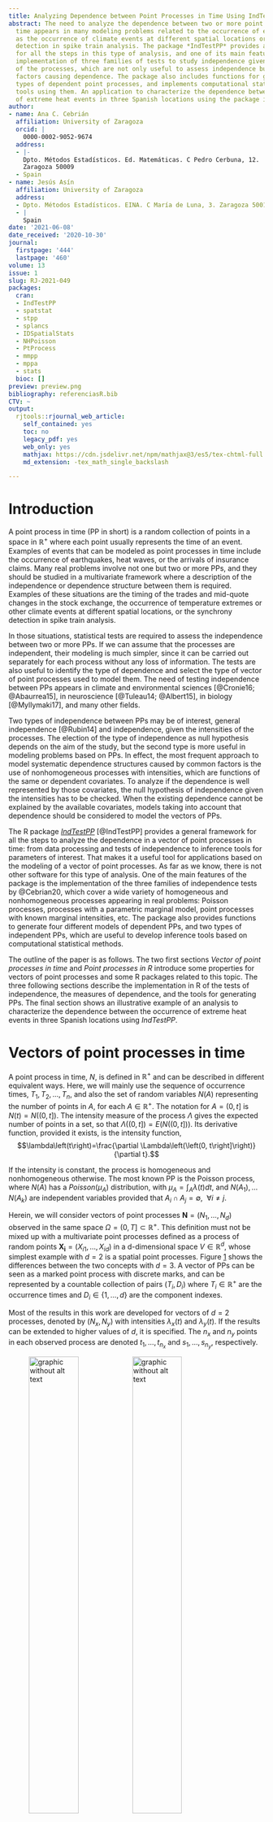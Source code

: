 ```yaml
---
title: Analyzing Dependence between Point Processes in Time Using IndTestPP
abstract: The need to analyze the dependence between two or more point processes in
  time appears in many modeling problems related to the occurrence of events, such
  as the occurrence of climate events at different spatial locations or synchrony
  detection in spike train analysis. The package *IndTestPP* provides a general framework
  for all the steps in this type of analysis, and one of its main features is the
  implementation of three families of tests to study independence given the intensities
  of the processes, which are not only useful to assess independence but also to identify
  factors causing dependence. The package also includes functions for generating different
  types of dependent point processes, and implements computational statistical inference
  tools using them. An application to characterize the dependence between the occurrence
  of extreme heat events in three Spanish locations using the package is shown.
author:
- name: Ana C. Cebrián
  affiliation: University of Zaragoza
  orcid: |
    0000-0002-9052-9674
  address:
  - |-
    Dpto. Métodos Estadísticos. Ed. Matemáticas. C Pedro Cerbuna, 12.
    Zaragoza 50009
  - Spain
- name: Jesús Asín
  affiliation: University of Zaragoza
  address:
  - Dpto. Métodos Estadísticos. EINA. C María de Luna, 3. Zaragoza 50018
  - |
    Spain
date: '2021-06-08'
date_received: '2020-10-30'
journal:
  firstpage: '444'
  lastpage: '460'
volume: 13
issue: 1
slug: RJ-2021-049
packages:
  cran:
  - IndTestPP
  - spatstat
  - stpp
  - splancs
  - IDSpatialStats
  - NHPoisson
  - PtProcess
  - mmpp
  - mppa
  - stats
  bioc: []
preview: preview.png
bibliography: referenciasR.bib
CTV: ~
output:
  rjtools::rjournal_web_article:
    self_contained: yes
    toc: no
    legacy_pdf: yes
    web_only: yes
    mathjax: https://cdn.jsdelivr.net/npm/mathjax@3/es5/tex-chtml-full.js
    md_extension: -tex_math_single_backslash

---
```


::: article
# Introduction

A point process in time (PP in short) is a random collection of points
in a space in $\mathbb{R}^+$ where each point usually represents the
time of an event. Examples of events that can be modeled as point
processes in time include the occurrence of earthquakes, heat waves, or
the arrivals of insurance claims. Many real problems involve not one but
two or more PPs, and they should be studied in a multivariate framework
where a description of the independence or dependence structure between
them is required. Examples of these situations are the timing of the
trades and mid-quote changes in the stock exchange, the occurrence of
temperature extremes or other climate events at different spatial
locations, or the synchrony detection in spike train analysis.

In those situations, statistical tests are required to assess the
independence between two or more PPs. If we can assume that the
processes are independent, their modeling is much simpler, since it can
be carried out separately for each process without any loss of
information. The tests are also useful to identify the type of
dependence and select the type of vector of point processes used to
model them. The need of testing independence between PPs appears in
climate and environmental sciences [@Cronie16; @Abaurrea15], in
neuroscience [@Tuleau14; @Albert15], in biology [@Myllymaki17], and many
other fields.

Two types of independence between PPs may be of interest, general
independence [@Rubin14] and independence, given the intensities of the
processes. The election of the type of independence as null hypothesis
depends on the aim of the study, but the second type is more useful in
modeling problems based on PPs. In effect, the most frequent approach to
model systematic dependence structures caused by common factors is the
use of nonhomogeneous processes with intensities, which are functions of
the same or dependent covariates. To analyze if the dependence is well
represented by those covariates, the null hypothesis of independence
given the intensities has to be checked. When the existing dependence
cannot be explained by the available covariates, models taking into
account that dependence should be considered to model the vectors of
PPs.

The R package
[*IndTestPP*](https://CRAN.R-project.org/package=IndTestPP) [@IndTestPP]
provides a general framework for all the steps to analyze the dependence
in a vector of point processes in time: from data processing and tests
of independence to inference tools for parameters of interest. That
makes it a useful tool for applications based on the modeling of a
vector of point processes. As far as we know, there is not other
software for this type of analysis. One of the main features of the
package is the implementation of the three families of independence
tests by @Cebrian20, which cover a wide variety of homogeneous and
nonhomogeneous processes appearing in real problems: Poisson processes,
processes with a parametric marginal model, point processes with known
marginal intensities, etc. The package also provides functions to
generate four different models of dependent PPs, and two types of
independent PPs, which are useful to develop inference tools based on
computational statistical methods.

The outline of the paper is as follows. The two first sections *Vector
of point processes in time* and *Point processes in R* introduce some
properties for vectors of point processes and some R packages related to
this topic. The three following sections describe the implementation in
R of the tests of independence, the measures of dependence, and the
tools for generating PPs. The final section shows an illustrative
example of an analysis to characterize the dependence between the
occurrence of extreme heat events in three Spanish locations using
*IndTestPP*.

# Vectors of point processes in time {#VectorPP}

A point process in time, $N$, is defined in $\mathbb{R}^+$ and can be
described in different equivalent ways. Here, we will mainly use the
sequence of occurrence times, $T_1, T_2, ..., T_n$, and also the set of
random variables $N(A)$ representing the number of points in $A$, for
each $A \in  \mathbb{R}^+$. The notation for $A=(0, t]$ is
$N(t)=N((0,t])$. The intensity measure of the process $\Lambda$ gives
the expected number of points in a set, so that
$\Lambda((0,t])=E(N((0,t]))$. Its derivative function, provided it
exists, is the intensity function,
$$\lambda\left(t\right)=\frac{\partial \Lambda\left(\left(0, t\right]\right)}{\partial t}.$$

If the intensity is constant, the process is homogeneous and
nonhomogeneous otherwise. The most known PP is the Poisson process,
where $N(A)$ has a $Poisson(\mu_A)$ distribution, with
$\mu_A=\int_A \lambda(t) dt$, and $N(A_1), \ldots N(A_k)$ are
independent variables provided that
$A_i \cap A_j= \emptyset ,\ \  \forall i \ne j$.

Herein, we will consider vectors of point processes
$\mathbf{N}=(N_1, \ldots, N_d)$ observed in the same space
$\Omega=(0, T] \subset \mathbb{R}^+$. This definition must not be mixed
up with a multivariate point processes defined as a process of random
points $\mathbf{X_i}=(X_{i1},\ldots, X_{id})$ in a d-dimensional space
$V\in \mathbb{R}^d$, whose simplest example with $d=2$ is a spatial
point processes. Figure [1](#Fig1a) shows the differences between the
two concepts with $d=3$. A vector of PPs can be seen as a marked point
process with discrete marks, and can be represented by a countable
collection of pairs $(T_i, D_i)$ where $T_i \in \mathbb{R}^+$ are the
occurrence times and $D_i \in \{1, \ldots , d\}$ are the component
indexes.

Most of the results in this work are developed for vectors of $d=2$
processes, denoted by $(N_x, N_y)$ with intensities $\lambda_x(t)$ and
$\lambda_y(t)$. If the results can be extended to higher values of $d$,
it is specified. The $n_x$ and $n_y$ points in each observed process are
denoted $t_{1}, \ldots, t_{n_x}$ and $s_{1}, \ldots, s_{n_y}$,
respectively.

<figure id="Fig1a">
<p><img src="figure/graficod3.png" style="width:48.0%"
alt="graphic without alt text" /><img src="figure/grafico3d.png"
style="width:48.0%" alt="graphic without alt text" /></p>
<figcaption>Figure 1: Vector of three point processes (left), and
multivariate point process in a tridimensional space
(right).</figcaption>
</figure>

Many types of dependence structures can appear between the marginal
processes of a vector. The most direct way of modeling it is to use
models to represent the dependence between the occurrence times of the
processes, such as the common Poisson shock processes, the queue
processes, the Poisson processes with dependent marks, or the
multivariate Neyman-Scott processes, described later.

# Point processes in R {#Section3}

There exist many packages in R devoted to the analysis of spatial point
processes: the extensive
[*spatstat*](https://CRAN.R-project.org/package=spatstat) [@Baddeley15],
whose main functionalities include exploratory data analysis,
model-fitting, and simulation,
[*stpp*](https://CRAN.R-project.org/package=stpp) [@stpp],
[*splancs*](https://CRAN.R-project.org/package=splancs) [@splancs], and
many others.
[*IDSpatialStats*](https://CRAN.R-project.org/package=IDSpatialStats)
[@Giles19] provides spatial dependence measures, and future directions
include the extension to the spatio-temporal case. However, the number
of packages dealing with the analysis of point processes in time is not
so high, and most of them deal with univariate analysis of the
processes. [*NHPoisson*](https://CRAN.R-project.org/package=NHPoisson)
[@Cebrian15] provides a global framework for the modeling and diagnosis
of Poisson processes in time,
[*PtProcess*](https://CRAN.R-project.org/package=PtProcess) [@PtProcess]
fits and analyses time-dependent marked point processes with an emphasis
on earthquake modeling, and
[*mmpp*](https://CRAN.R-project.org/package=mmpp) [@mmpp] offers various
similarity and distance metrics for marked point processes.

The aim of *IndTestPP* is the analysis of vectors of point processes in
time, in particular of its dependence, and it provides a general
framework for all the steps involved in this type of analysis: data
processing, estimation of the marginal intensities of the processes,
analysis of independence given the intensity, identification of factors
causing dependence, and inference tools based on computational
statistics. [*mppa*](https://CRAN.R-project.org/package=mppa) [@mppa]
provides a test for dependence between point processes on the real line,
but with a different aim since it tests general independence. The three
families of tests implemented in *IndTestPP* are more general since they
are not restricted to Poisson processes, and they test independence
given the marginal intensities. This type of conditional independence is
more useful in statistical modeling of vectors of point processes since
it helps to identify the factors that cause the dependence. An example
of how all the steps of the modeling of a vector of point processes can
be carried out using *IndTestPP* is shown in the application section.

# Testing independence between point processes in time {#Section4}

Most of the analysis of independence between point processes in the
literature involve spatial processes, but few works deal with the study
of independence between processes in time. *IndTestPP* includes the
three families of tests to assess independence between PPs in time by
@Cebrian20, i.e., the POISSON, the CLOSE, and the CROSS families, and a
graphical tool, the Dutilleul plot. In all of them, the null hypothesis
is the independence between the point processes, given their marginal
intensities, and the alternative the existence of any type of random
dependence between them. All the tests in these families are constructed
by keeping fixed the first observed process, a common approach to test
independence given the marginal structure. However, each test is based
on different assumptions, and all together they cover a wide range of
types of processes appearing in real problems.

## POISSON family

The family of tests POISSON is implemented in the function `CondTest`,
and it includes two tests to assess the independence between two
homogeneous or nonhomogeneous processes, based on the conditional
distribution of $N_y |N_x$. The assumptions of the tests are that $N_y$
is a Poisson process with intensity function $\lambda_y(t)$, specified
in the vector argument `lambday`.

This family is based on the following property. If $N_x$ and $N_y$ are
independent, and a point $t_i$ occurs in $N_x$, the distribution of
$N_y$ does not change. Then, $Y_i$, the number of points in $N_y$ in
intervals $l_i$ of length $2r$ around $t_i$, follows a $Poisson(\mu_i)$
distribution with $\mu_i=\int_{l_i} \lambda_y(t) dt$.

Two options are available to perform a test. The test implemented with
the argument `type=’Poisson’` is based on the fact that under the
independence between $N_x$ and $N_y$ and if not overlapping intervals
are used, the statistic $Y=\sum_{i=1}^{n_x} Y_i$ has a $Poisson(\mu)$
distribution with $\mu=\sum_{i=1}^{n_x} \mu_i$. A test based on a Normal
approximation is implemented with the argument `type=’Normal’`. Again,
under the null and with not overlapping intervals, the variables
$(Y_i-\mu_i)/\sqrt{\mu_i}$ are zero mean independent variables with
standard deviation equal to 1, and the asymptotic distribution of the
statistic
$$O_{n_x}=  {1 \over \sqrt{n_x}}\sum_{j=1}^{n_x}{Y_j-\mu_j\over \sqrt{\mu_j}}$$
is $N(0,1)$. If the argument is `type=’All’`, both tests are calculated.

The intervals where the number of points is counted, $l_i$ , are
centered intervals around points $t_i$ of radius $r$ specified by the
argument `r`. If `changer=TRUE`, when two intervals overlap, their
lengths are shortened by half of the intersection period; in this way
the resulting intervals are disjoint and, consequently, the
corresponding variables $Y_i$ are independent.

The power study by @Cebrian20 shows that the Normal test performs better
provided that conditions to guarantee the normal approximation are
fulfilled. These conditions are quite weak, even with a complex
intensity, mean values of $\mu_i$ around 0.6 points per interval lead to
a valid approximation with $n_x=50$, and around 0.3 with $n_x=100$.

## CLOSE family {#CLOSEtests}

The CLOSE family includes two tests, the parametric bootstrap (PaB) and
the Lotwick-Silverman (LoS) tests, implemented in the functions
`TestIndNH` and `TestIndLS`, respectively. The LoS test can only be
applied to homogeneous processes, but the PaB test also to
nonhomogeneous ones. On the other hand, the LoS does not require any
assumption to be applied, while PaB requires that $N_y$ follows a
parametric model with a generation algorithm, such as a Poisson or a
Neyman-Scott cluster process. Although both tests allow checking the
independence between $d$ processes in general, the calculation of the
statistic is only implemented for $d=2$ and $d=3$.

These tests are based on the close point distance, and they aim to
compare the behavior of the sets of close points in a vector of observed
processes and in vectors with the same marginal distributions but
independent components [@Abaurrea15]. A point $s_j$ in $N_y$ is a close
point of $t_i$ in $N_x$ if the intervals to their previous points,
$s_{j-1}$ and $t_{i-1}$, overlap. The set behavior is summarized by
$\bar dx_i$, the mean of the distances between $t_i$ and its close
points, $|s_j-t_i|$. The set of close points and the mean distance for
each point $t_i$ are calculated by the functions `uniogentri` and
`DistObs`, respectively.

Given the complexity of the test statistic, its distribution has to be
obtained by computational statistical methods. These methods require
approaches to generate a sample of $r$ processes
$N^*_j=(N_{x}, N^*_{y,j})$, where the observed process $N_x$ is fixed,
$N^*_{y,j}$ has the same distribution as $N_y$, and $N_x$ and
$N^*_{y,j}$ are independent. The PaB and LoS tests result from two
different generation approaches.

**Parametric bootstrap test**. In this test, the $N_{y,j}^*$ processes
are generated independently from $N_x$ using a parametric model. Two
types of marginal models are implemented in *TestIndNH*: Poisson
processes (`type="Poisson"`) and Neyman-Scott cluster processes
(`type="PoissonCluster"`).The generation of Poisson processes in a given
period uses the function `simNHPc`, based on a two-step algorithm which
generates homogeneous occurrence times, and transform them into the
points of a NH process with intensity $\lambda(t)$ [@Ross06].
Neyman-Scott cluster processes are obtained by the function
`IndNHNeyScot`. Details about these processes are explained later.

**Lotwick-Silverman test (LoS)**. `TestIndLS` generates processes using
a Monte Carlo method conditional on the observed marginal structure
[@Lotwick82]. The steps are the following:

1.  The observed processes $(N_x, N_y)$ are wrapped onto a circumference
    by identifying the opposite sides of the time interval where they
    are observed.

2.  Fixing $N_x$, a new $N^*_y$ is generated by translating $N_y$ a
    random uniform amount on the circumference. This breaks any
    dependence between the processes and keeps the marginal
    distributions, provided they do not change over time.

The mean distances of the close point sets in the generated vectors of
processes in the PaB and the LoS tests are calculated by the functions
`DistSim` and `DistShift`, respectively. The calculation of the
*p*-value requires the generation of processes in two steps of the
algorithm, to calculate the expectation of the mean distances
$\bar dx_{ij}$ and to estimate the distribution of the statistic in a
correlated sample. This calculation is implemented so that the same
generated processes are used in the two steps and the computing time is
kept low; otherwise, it would be multiplied by the number of
simulations. Moreover, parallel computation is implemented.

According to the power study by @Cebrian20, both LoS and PaB tests have
high power, but LoS performs slightly better in the homogeneous
processes with small samples and low dependence.

## CROSS family

The CROSS family includes two tests based on the cross K and the cross J
spatial functions adapted to the case of PPs in time, implemented in the
functions `NHK` and `NHJ`, respectively. These functions also provide
estimators of the cross functions. They do not require any assumption
about the distribution of the marginal processes, only to know their
intensities, and the *p*-values are calculated using a LoS approach. The
tests can be applied to two homogeneous or nonhomogeneous processes, and
more generally to two sets of processes,
$\mathbf{C}=(N_{x1}, N_{x2}, \ldots, N_{xl_C})$ and
$\mathbf{D}=(N_{y1}, N_{y2}, \ldots, N_{yl_D})$. The information about
the processes is provided by arguments `posC`, a vector containing all
the occurrence times in the processes in $\mathbf{C}$, and `typeC`, a
vector containing the code $j$ of the process $N_{xj}$ where each point
in `posC` occurs; $\mathbf{D}$ is specified analogously by `posD` and
`typeD`. For the sake of simplicity, the results are expressed for the
case, $\mathbf{C}=(N_x)$ and $\mathbf{D}=(N_y)$ with intensities
$\lambda_x(t)$ and $\lambda_y(t)$.

#### K-function.

$K_{xy}(r)$ is the expected value of the number of points in $N_y$
within a distance $r$ of a randomly chosen point in $N_x$, adjusted for
the possible time-varying intensity. `NHK` calculates two different
estimators of $K_{xy}(r)$ at a given grid of $r$ distances, and the
corresponding test statistics based on them,
$\mathcal{K}=\frac{1}{R} \sum_{r=r_1}^{r_R}\hat K_{xy}(r)/2r$. The
estimator calculated by default (`typeEst = 2`) performs better in terms
of size and power [@Cebrian20].

#### J-function.

It compares the functions $D_{xy}(r)$ (distribution function of the
distances from a point in $N_x$ to the nearest point in $N_y$) and
$F_{y}(r)$ (distribution function of the distances from a point in the
space to the nearest point in $N_y$), in terms of the ratio
$J_{xy}(r)=(1-D_{xy}(r))/(1-F_{y}(r))$, if $F_{y}(r)<1$.

The estimators of $D_{xy}(r)$ and $F_{y}(r)$, calculated by `NHD` and
`NHF`, are used in `NHJ` to estimate $J_{xy}(r)$. To estimate
$F_{y}(r)$, a grid of $L$ values is required. It can be provided in
argument `L` or an automatic selection is calculated otherwise. In the
homogeneous PPs, the previous estimators are equal to the empirical
distribution functions, and the calculation algorithms are changed to
reduce the computational cost. The test statistic, which summarizes the
deviations of the function from 1, is
$\mathcal{J}=\frac{1}{R}\sum_{r=r_1}^{r_R}|\hat J_{xy}(r)-1|$.

In both functions, `NHK` and `NHJ`, the grid of $r$ distances where the
estimators are evaluated are provided in argument `r`. If it is NULL, an
automatic selection based on length $T$ is carried out. The test
statistics are also evaluated at that grid, and since dependence often
appears between close observations, the addends with high $r$ can make
it more difficult to discriminate between dependent and independent
processes. To avoid that effect, the statistic can be calculated using
only the addends with $r<r0$ by using the argument `rTest=r0`. To
identify an adequate value of $r0$, values $\hat K_{xy}(r)$ or
$\hat K_{xy}(r)/2r$ can be optionally plotted.

#### Computation of the *p*-values.

The calculation of the *p*-value in CROSS tests is based on a LoS
approach for nonhomogenous processes. First, the observed processes
$(N_x, N_y)$ are wrapped onto a circumference. Then, fixing $N_x$, a new
$N^*_y$ is generated by translating $N_y$ and its intensity
$\lambda_y(t)$, a random uniform amount. This breaks any dependence, but
in nonhomogeneous PPs, it changes the distribution of the marginal
processes. However, since the cross functions are adjusted for the
time-varying intensity, which is also translated, valid samples of
$K_{xy}(r)$ (or $J_{xy}(r)$) under independence are obtained. Using the
empirical distribution of those samples, the *p*-value and confidence
envelopes for $K_{xy}(r)$ (or $J_{xy}(r)$) are obtained. Parallel
computation is implemented for these calculations.

## Dutilleul plot

The function `DutilleulPlot` carries out Diggle's randomization testing
procedure extended by @Dutilleul11, which graphically assesses the
independence between two homogeneous or nonhomogeneous Poisson
processes, given their marginal structure. The idea is to plot the
cumulative relative frequency of the nearest neighbor distances between
the points in the two observed processes and to analyze the independence
using a confidence band calculated from simulated independent Poisson
processes with the observed marginal intensities.

# Dependence measures {#Section5}

Unfortunately, there does not exist a general definition to quantify the
dependence between two PPs. However, we suggest some measures
implemented in *IndtestPP* which can be useful to describe the level of
dependence between many types of processes.

**Correlation between the counting variables of two PPs**. `CountingCor`
calculates a sample estimator of $\rho_{xy}^{L}=Cor(X_{i}, Y_{i})$, the
correlation coefficient between $X_{i}$ and $Y_{i}$ the number of points
in processes $N_x$ and $N_y$, in an interval $l_i$ of length $L$, using
a partition of the observed period. Given the discrete character of
$X_{i}$ and $Y_{i}$, and since the usual aim is to quantify any type of
dependence, not only linear correlation, Spearman or Kendall
coefficients are often more adequate. Kendall should be preferred with
short intervals since there will be a high number of 0 or 1 occurrences
per interval, and the Kendall Tau-b coefficient implemented in the
function makes an adjustment for the ties.

In nonhomogenous processes, variables $X_{i}$ (and $Y_{i}$) in intervals
measured at different times are not i.d. In the case of Poisson
processes, `CountingCor` can calculate a standardized version of the
measure, so that all the variables have the same mean and variance, and
if $\Lambda_{x,i}= \sum_{t \in l_i}\lambda_x(t)$ and
$\Lambda_{y,i}= \sum_{t \in l_i}\lambda_y(t)$ are high enough, they are
also i.d.,

$$\rho_{xy}^L=Cor\left({X_{i}-\Lambda_{x,i} \over \sqrt{\Lambda_{x,i}}},   {Y_{i}-\Lambda _{y,i} \over \sqrt{\Lambda_{y,i}}}\right).$$
This coefficient measures the correlation given the marginal
intensities. That means that the coefficient measures the correlation
once that dependence captured by the intensities (through common
covariates, for example) has been removed.

**Percentage of concordant intervals.** A simpler descriptive measure is
the percentage of concordant intervals, that is, the percentage of
intervals with occurrences in both processes. It is calculated by
`BinPer` as $n_{x,y}/(n_{x,y}+n_{x,0}+ n_{0,y})$, where $n_{x,y}$ is the
number of intervals with at least one point in both processes, and
$n_{0,y}$ and $n_{x,0}$ are the number of intervals with at least one
point in one process and 0 in the other. This percentage will tend to be
zero in short intervals of independent processes, while positive values
will suggest positive dependence. An adequate length of interval that
depends on the marginal intensities has to be selected to obtain useful
interpretations.

**Extremal dependence coefficients.** In the case of PPs resulting from
a Peak over threshold (POT) approach, another interesting measure is the
extremal dependence between the variables $X$ and $Y$ where the POT
approach is applied. The extremal dependence is the tendency for one
variable to be large, given that the other one is large. The extremal
dependence coefficient $\chi$ of $X$ given $Y$ is defined as
$\chi_{x|y}= \lim_{u \to 1} \chi_{x|y}(u)$, where
$$\chi_{x|y}(u)= P\left(U>u |V>u\right),$$
and $(U,V)$ are the transformed uniform marginals of $X$ and $Y$.
Another extremal coefficient is
$\bar \chi_{x|y}= \lim_{u \to 1} \bar \chi_{x|y}(u)$, where

$$\bar \chi_{x|y}(u)= 2 \ {\log P\left(U>u\right) \over \log P\left(U>u, V>u\right)}-1.$$

$\chi_{x|y}$ is on the scale $[0, 1]$, with the set $(0, 1]$
corresponding to asymptotic dependence, and the measure
$\bar \chi_{x|y}$ falls within the range $[-1, 1]$, with $[-1, 1)$
corresponding to asymptotic independence. Thus, ($\chi_{x|y} > 0$,
$\bar \chi_{x|y} =1$) signifies asymptotic dependence, and the value of
$\chi$ determines the strength of dependence within that class;
($\chi_{x|y}=0$, $\bar \chi_{x|y} <1$) signifies asymptotic
independence, and $\bar \chi_{x|y}$ determines the strength of
dependence within that class. Full details can be found in @Coles99.

The function `depchi` estimates the functions $\chi_{x|y}(u)$ and
$\bar \chi_{x|y}(u)$ in a given grid of values $u$. Both $\chi_{x|y}(u)$
and $\chi_{y|x}(u)$ (or $\bar \chi_{x|y}(u)$ and $\bar \chi_{y|x}(u)$)
are calculated and optionally plotted. These graphs are useful to
estimate the limit of the function and obtain $\hat \chi_{x|y}$ (and
$\widehat{\bar \chi}_{x|y}$). In the plot of $\chi_{x|y}(u)$, the
expected behavior under independence is also plotted.

# Generating point processes with different dependence structures {#Section6}

The generation of vectors of PPs with a given dependence structure is
necessary to implement Monte Carlo, parametric bootstrap, or other
inference methods based on simulation, such as those described in
section *Inference based on computational statistical methods*. There
are different approaches to model the dependence between the marginal
processes in a vector of PPs, but the most direct way is to model the
dependence between the occurrence times of the processes. *IndTestPP*
includes functions for the generation of four types of vectors of
homogeneous or nonhomogeneous PPs, which will be described later in this
section: common Poisson shock processes, multivariate Neyman-Scott
processes, queue processes, and marked Poisson processes. These types of
vectors allow modeling three dependence structures frequently observed
in real problems.

-   *Dependence between two or more PPs provoked by the same shock
    triggering event*. This is the most common dependence structure and
    can be modeled by a common Poisson shock process (CPSP) or a
    multivariate Neyman-Scott process (MNSP). Both models show a
    short-term and positive dependence, generated by common shocks, but
    in each one, the shocks yield points in the processes in a different
    way. This dependence appears in the spike trains of two neurons, in
    climate and environmental processes, or in financial problems, for
    example, when a political crisis provokes the occurrence of large
    decreases in different economical indexes.
-   *Dependence between shifted processes*. This is a point-to-point
    dependence, where the occurrence of an event in a process triggers
    an event in the other so that the points in $N_x$ are shifted a
    positive random amount in $N_y$. It can be modeled by a queue or a
    network of queues (QUE). Examples of this type of dependence are the
    processes of the reporting and resolution times of insurance claims
    or the occurrence times of floods provoked by an event of intense
    rainfall.
-   *Dependence between neighbour points in different processes*. It
    appears when the occurrence of an event in one process boots or
    blocks the occurrence of an event in the others. It can be modeled
    by a marked Poisson process with dependent marks generated, for
    example, by a Markov chain (MPP). This model yields medium or
    long-term dependence, since given that the process of all the points
    is a Poisson process, a model of rare events, the distance between
    consecutive points tends to be large. An example of this type of
    dependence is the process of the growth of a species of plant, which
    favors or avoids the growth of another plant during a period of
    time.

## Common Poisson shock processes

The function `DepNHCPSP` generates $d$ dependent Poisson processes,
which are the marginal processes of a CPSP. A CPSP, see @Abaurrea15 for
full details, is a multivariate PP with an underlying Poisson process of
shocks, $N_0$, which may yield a point in one or more of $d$ marginal
processes $N_j$. These marginal processes are dependent Poisson
processes, where the dependence between $N_i$ and $N_j$ only comes from
the occurrence of simultaneous points in those processes.

**Generation algorithm.** The CPSPs show a property which
straightforwardly leads to a generation algorithm: they can be
decomposed into $m$ independent Poisson processes, with
$m=\sum_{k=1}^d {d \choose k}$. The $m$ indicator processes are the
processes of the points occurring only in $N_{1}$, \..., only in
$N_{d}$, simultaneously only in $N_{1}$ and $N_2$, \..., simultaneously
only in $N_{1}$, $N_2$, and $N_3$,\..., and finally, simultaneously in
$N_{1}$, $N_2$,\... and $N_d$. For example, a CPSP with $d=2$ is
decomposed into three independent indicator processes, $N_{(1)}$,
$N_{(2)}$, and $N_{(12)}$, with intensities $\lambda_{(1)}$,
$\lambda_{(2)}$, and $\lambda_{(12)}$. Each marginal process $N_j$ can
be expressed as the sum of all the indicator processes including the
index $j$, and its intensity is the sum of the indicator intensities. In
the case $d=2$, $N_{1}=N_{(1)}+ N_{(12)}$, $N_{2}=N_{(2)}+ N_{(12)}$,
$\lambda_1=\lambda_{(1)}+\lambda_{(12)}$, and
$\lambda_2=\lambda_{(2)}+\lambda_{(12)}$. Then, $d$ dependent Poisson
processes can be generated in two steps.

1.  Generation of $m$ independent Poisson processes $N_{(1)}$,
    $N_{(2)}$,\..., $N_{(12)}$,\... and $N_{(12...d)}$, with the
    adequate intensities, using the function `simNHPc`.

2.  Each $N_j$ is obtained as the union of the points in the indicator
    processes with index $j$, $N_{(.j.)}$.

The intensity of the processes to be generated with `DepNHCPSP` is
specified in argument `lambdaiM`, a matrix whose columns are the
intensity vectors of the indicator processes. Independent Poisson
processes in the same period of time cannot be generated using
`DepNHCPSP` but with `IndNHPP`.

**Estimation**. It is simple since it reduces to the identification of
the indicator processes and the estimation of $m$ independent Poisson
processes. In the case $d=2$, `CPSPpoints` identifies the three
indicator processes, using as input the points in the two marginal
processes. The related function `CPSPPOTevents` calculates the
occurrence times, length, maximum, and mean intensity of the extreme
events of the indicator processes of the CPSP resulting from a POT
approach. The marginal and indicator processes of a CPSP are plotted by
the functions `PlotMCPSP` and `PlotICPSP`, respectively. Poisson
processes can be fitted to the indicator processes using the package
*NHPoisson*.

## Multivariate Neyman-Scott processes {#SecMNS}

The function `DepNHNeyScot` generates $d$ dependent PPs, which are the
marginal processes of an MNSP. A Neyman-Scott process (NSP) is a process
of clusters of points such that the cluster centers $C_i$ are a Poisson
process, the number of points in each cluster, $Z_i$, are independent
Poisson variables possibly with different means $\mu_{i}$, and the
distances of each point $t_j$ in a cluster to its cluster center,
$D_{ij}$, are i.i.d. variables. We call a multivariate NSP to a vector
of NSP with the same cluster centers. The marginal processes are
dependent processes, but they are not Poisson.

**Generation algorithm.** The previous definition leads to the following
generation algorithm.

1.  A Poisson process with a given intensity is generated to obtain the
    cluster centers $C_i$.

2.  Given the number of generated cluster centers $J$, independent
    series of the number of points in each cluster, $(Z_i^l)$ for
    $i=1,\ldots, J$, for each marginal process $l$ with $l=1,\ldots, d$,
    are generated using Poisson distributions.

3.  Given the series $(Z_i^l)$, independent distances $D_{ij}^l$ to the
    cluster center $C_i$ for $j=1,\ldots, Z_i^l$, $i=1,\ldots, J$ are
    generated for each marginal process $l$. The points in each marginal
    process are obtained as $C_i+D_{ij}^l$.

`DepNHNeyScot` implements two common distributions to model the
distances from the points to the cluster center, $N(0, \sigma)$ or
$U(min, max)$. High values of $\sigma$ or the range $(max-min)$ lead to
a high variability around the center and to a lower dependence between
the processes. Independent NSP in the same period of time cannot be
generated using `DepNHNeyScot`, but with `IndNHNeyScot`.

This is the only model whose estimation is not easy, since the cluster
centers are usually unobserved, and they are required to estimate both
the underlying Poisson process and the distances of the points in each
cluster to its cluster center.

## Queue processes

`DepNHPPqueue` generates $d$ dependent Poisson processes using $d-1$
queues in a tandem. A queue models the input and output times of a
customer in a waiting line. In a tandem of queues, the servers are lined
up one behind the other so that an arriving customer undergoes each
server before leaving the system. `DepNHPPqueue` generates all the
intermediate processes in a tandem where the first queue can be
$M(t)\setminus G\setminus 1$ or $M(t) \setminus G \setminus \infty$,
that is, a queue where the input is a nonhomogeneous Poisson process,
service times have a general distribution $G$, and there are one or
infinity servers.

**Generation algorithm.** The generation of homogeneous PPs is based on
Burke's theorem stating that if the input of a queue is a homogeneous
Poisson process, the output is a dependent Poisson process with the same
intensity $\lambda$. @Keilson94 stated that if the input is a
nonhomogeneous Poisson process, the output is a Poisson process whose
intensity is the convolution $\lambda_{out}(t)=\lambda(t)*g(t)$, where
$g(t)$ is the density function of $G$. Then, the generation algorithm
is:

1.  Generation of the input process using a Poisson process with
    intensity $\lambda(t)$.

2.  Generation of independent time services $s_k$ with distribution $G$
    for each point $i_k$ in the input process.

3.  Generation of the output process using the generated input points
    and time services. If there is only one server, the output times
    $o_k$ depend on the state of the queue: it is $o_k=o_{k-1}+s_k$ if
    the queue is not empty (that is if $o_{k-1}> i_k$), and
    $o_k=i_{k}+s_k$ otherwise. If there are infinity servers, there are
    no queues, and $o_k=i_{k}+s_k$.

4.  The resulting output process is the input process of the following
    queue.

Steps 2 to 4 are repeated up to obtain $d$ dependent Poisson processes.

The distribution $G$ may be any distribution in
[*stats*](https://CRAN.R-project.org/package=stats); see
`Distributions`. The length of the argument `lambda` fixes $T$, the
length of the observed period, although in the homogeneous processes, we
can fix the number of points to be generated instead (argument `nEv`).
The vector of the output intensities $\lambda_{out}(t)$ is part of the
output of the function. It is expected that low $\lambda(t)$ values and
mean serving times lead to short queues and, consequently, high
dependence between processes.

**Estimation**. Since the marginal processes are Poisson, they can be
fitted and modeled using the package *NHPoisson*. Additionally, if the
connection between the input and output points is known, the service
times are the difference between them, and their distribution can be
also easily estimated.

## Marked Poisson processes with dependent marks

`DepNHPPMarked` generates $d$ dependent processes, which are the
marginal processes of an MPP with marks generated by a d-state Markov
chain. An MPP is a Poisson process in which a variable, called a mark,
is attached to each point. In this case, the marks are discrete
variables taking values in $\{1, \ldots, d\}$, which determine in which
of the $d$ marginal processes $N_j$, a point occurs. Given the Markov
chain structure, defined by a transition matrix $P=(p_{ij})$, only
adjacent marks are dependent. The marginal processes are Poisson if and
only if the marks are independent.

**Generation algorithm.** Applying the previous definition, the
generation of algorithm is simple.

1.  Generation of the points in a Poisson process with a given intensity
    $\lambda(t)$.

2.  Generation of marks by a Markov chain. It implies an iterative
    generation of values in $1, \ldots, d$, given the previous mark,
    using a multinomial distribution with probabilities given by $P$.

3.  Each marginal process $N_j$ includes the points in the Poisson
    process with marks $j$.

`SpecGap` calculates the spectral gap, a measure of the dependence
generated by a Markov chain, which assesses the convergence speed of the
transition matrix to a matrix with the same stationary distribution and
equal rows (that is, with independent marks). Processes with a lower
spectral gap yield more dependent marginal processes. Independent
Poisson processes can be generated using `IndNHPP` or a transition
matrix with equal rows in `DepNHPPMarked`.

**Estimation**. Given that the process of all the points in the marginal
processes is Poisson, $\lambda(t)$ can be estimated using *NHPoisson*.
`TranM` estimates the transition matrix of the Markov chain using the
MLE based on count data. Then, the estimators of the marginal
intensities are
$\hat \lambda_j(t)=\hat \lambda(t) \sum_{i=1}^d \hat p_{ij}$.

# Inference based on computational statistical methods []{#SecInfSim label="SecInfSim"}

There are many parameters of potential interest in a vector of point
processes, where inference tools based on exact or asymptotic
distributions are not available. Inference based on computational
statistical methods such as Monte Carlo (MC) or parametric bootstrap is
a useful alternative in those cases. `IntMPP` uses these methods to
implement point estimation and calculation of confidence intervals and
envelopes of a parameter, or vector of parameters, related to a vector
of PPs. The only requirement for the parameters of interest is that it
must be possible to estimate them from the observed processes. Some
examples are the vector of the number of points in each process in a
given time period or the time of occurrence of the k-th point in the
vector.

The idea to construct confidence intervals or envelopes using
computational statistical methods is simple when the distribution of the
vector of processes is completely known (Monte Carlo approach). In real
problems, the parameters of the distribution of the vector of processes
are rarely known, and parametric bootstrap methods, where the parameters
are estimated from the sample, have to be used. The basic idea is to
generate a sample of $n_s$ vectors of processes with the distribution. A
value of the statistic of interest is calculated from each generated
vector so that a sample of size $n_s$ of values of the statistic is
obtained. The lower and upper bounds of an interval with a $(1-\alpha)$%
confidence level are the $\alpha /2$ and $1-\alpha/2$ quantiles of the
generated sample, and the point estimator is the sample mean. Standard
tests of hypothesis can be implemented using those intervals in the
usual way.

The two main arguments of `IntMPP` are `fun.name`, a function to define
the estimator of the parameter, and `funMPP.name`, a model to generate
the vectors of processes. The estimator in `fun.name` must be a function
of the points in the vector of PPs (defined as a list which must be the
first argument of the function) and any number of additional arguments
provided by argument `fun.args`. The models in `funMPP.name` can be
`DepNHCPSP`, `DepNHPNeyScot`, `DepNHqueue`, and `DepNHPPMarked`, or any
other implemented by the user. The only requirement of those models is
that the first element in the output has to be a list with $d$ elements
defining the vector of PPs. Additional arguments for the models are
given in `funMPP.args`. Parallel computation is implemented in this
function.

# Analysis of the occurrence of extreme heat events in three locations using *IndTestPP* {#Section7}

This section illustrates how the package *IndTestPP* can be used to
carry out all the steps in the analysis of the occurrence of the extreme
heat events (EHEs) in three Spanish locations, Barcelona (B), Zaragoza
(Z), and Huesca (H) using a vector of point processes.

## Data

The series $TxB$, $TxH$, and $TxZ$ are the daily maximum temperature, in
Celsius degrees, during the warm season (May to September) from 1951 to
2016 at Barcelona, Huesca, and Zaragoza, respectively. The series were
provided by the Spanish Meteorological Office (AEMET), and they are
stored in the data frame $TxBHZ$ in the data set `TxBHZ`, available in
the package. The days which are not observed in the three series are
considered as missing observations so that three series with 8262
complete observations are available. The date ($day$, $month$, and
$year$), day within year ($dayyear$) of the observations, and some
variables representing the general temperature evolution are also
available in the data set. The three locations are sited in a triangle
where Barcelona is in the East, around 250km away from the others, and
Huesca is 67 km to the North of Zaragoza.

Using the peak over threshold (POT) approach, an EHE is defined as a run
of consecutive days where the temperature is over an extreme threshold,
and its occurrence point is the day of maximum temperature in the run.
The threshold is the 95$^{th}$ percentile of the series in a reference
period (months of June, July, and August in 1981-2010), being 31.3,
36.4, and 37.8$^{\circ}$ C in Barcelona, Huesca, and Zaragoza,
respectively. The series are recorded at a discrete time scale, but
given that the time unit is short compared with the length of the
observed period and that the occurrence intensity of EHEs is quite low,
the use of the continuous point processes to model the occurrence of
EHEs in a series is justified. The EHEs may affect the three locations
depending on the type of atmospheric situations that caused them. Then,
our aim is to model the occurrence of the EHEs in the three series using
a vector of point processes which take into account the dependence
between them and identify the factors causing that dependence.

## Processing data and preliminary analysis

To identify the occurrence times of the EHEs in a series using the POT
approach, the function `POTevents.fun` in *NHPoisson* is used. The case
of Zaragoza is shown as an example, and their 104 occurrence times are
stored in $posZ$. Analogously, the 106 and 121 occurrences in Barcelona
and Huesca are stored in $posB$ and $posH$.

``` r
R> library(NHPoisson)
R> library(IndTestPP)
R> data(TxBHZ)
R> attach(TxBHZ)

R> auxZ<-POTevents.fun(TxZ, thres=37.8)

  Number of events:  104
  Number of excesses over threshold 37.8 : 176

R>  posZ<-auxZ$Px
```

Then, `PlotMargP` is used to plot the points in the three processes:

``` r
R> T<-length(TxZ)
R> PlotMargP(list(posB, posH, posZ), T=T, cex.axis=0.6,cex=0.6, 
             cex.main=0.7, cex.lab=0.7)
```

![Figure 2: Plot from `PlotMargP`: Point processes of the occurrences
times of the EHEs in Barcelona ($N1$), Huesca ($N2$), and Zaragoza
($N3$).](figure/Sev1-1.png){#texorfig:1 width="100%"
alt="graphic without alt text"}

The temperature series are highly correlated, with Pearson coefficients
$\rho_{BH}=0.76$, $\rho_{BZ}=0.73$, and $\rho_{HZ}=0.94$, but to measure
their extremal dependence, a more specific measure, such as the extremal
dependence coefficients are used. The functions for the analysis between
$TxZ$ and $TxB$ are shown as an example, but the pairwise dependence
between the three locations is analyzed.

``` r
R> aux<-depchi(TxB,TxZ,indgraph=FALSE,xlegend='topright',
               thresval=c(9000:9975)/10000)
```

![Figure 3: Plots from `depchi` of $\hat \chi_{x|y}(u)$ and
$\hat{\bar \chi}_{x|y}(u)$ to estimate the extremal dependence
coefficients.](figure/Sev2-1.png){#texorfig:2 width="100%"
alt="graphic without alt text"}

The estimators $\hat \chi_{B|Z}=\hat \chi_{Z|B}=0$ and
$\hat{\bar \chi}_{B|Z}=\hat{\bar \chi}_{Z|B}=0.5$ suggest an asymptotic
independence between $TxB$ and $TxZ$. However, $\hat{\bar \chi}_{Z|B}>0$
suggests dependence at extreme levels, in particular in the threshold
$\hat  \chi_{Z|B}(0.95) \approx 0.38$. Similar conclusions are obtained
for $TxB$ and $TxH$, while $TxH$ and $TxZ$ are asymptotically dependent,
with $\hat \chi_{H|Z}=\hat \chi_{Z|H}=0.5$,
$\hat{\bar \chi}_{Z|H}=\hat{\bar \chi}_{H|H}=1$, and
$\hat  \chi_{Z|H}(0.95) \approx 0.7$.

The functions `CountingCor` and `BinPer` calculate another extremal
dependence measures, the correlation coefficient between the number of
EHEs in intervals of a given length $ll$, and the percentage of
concordant intervals,

``` r
R> aux<-CountingCor(posB,posZ, ll=10, T=T, method='kendall')
R> aux

  tau 
  0.3554213  

R> aux<-BinPer(posB,posZ, ll=10, T=T)

  Percentage of concordant intervals:  0.272
```

with $ll=10$ days, to measure short-term dependence. All the
correlations, $\varrho_{BZ}^{10}=0.36$, $\varrho_{BH}^{10}=0.33$, and
$\varrho_{ZH}^{10}=0.68$ are significantly different from zero. Similar
conclusions are provided by the percentage of concordant intervals,
$BP_{BZ}^{10}=0.27$, $BP_{BH}^{10}=0.25$, and $BP_{ZH}^{10}=0.55$.

The dependence given the empirical intensity of one process (obtained by
function `emplambda.fun` in *NHPoisson*) can be graphically analyzed
using the Dutilleul plot. Figure [4](#FigDutilleul1) shows the plot for
Zaragoza-Barcelona, resulting from the following commands, and the plots
for Barcelona-Huesca and Zaragoza-Huesca. All the previous results and
the plots show that there exists a pairwise dependence between the three
locations and that it is stronger between Zaragoza and Huesca.

``` r
R> lambdaEB<-emplambda.fun(posE=posB, t=c(1:T), lint=100, plot=F)$emplambda
R> aux<-DutilleulPlot(posZ, posB, lambdaEB, main="Zaragoza-Barcelona")
```

![Figure 4: Dutilleul plot between the pairs of the EHE processes in the
three locations, given the empirical
intensities.](figure/Sev5-1.png){#FigDutilleul1 width="100%"
alt="graphic without alt text"}

## Testing independence and analyzing dependence factors

Our next aim is to identify the factors which cause the dependence. To
that end, the independence tests given the marginal intensities are
applied. The first step is to model each process individually. This has
a twofold objective: first, to identify the factors that influence the
occurrence of EHEs in each series, which may cause the dependence, and
second to estimate the marginal intensities of the processes. The second
step is to check if the occurrence processes are independent given the
fitted intensities. If the tests do not reject the null hypothesis, it
can be concluded that the dependence between the EHE processes is
explained by the considered covariates since once its effect is removed,
the processes are independent. The rejection of independence gives
evidence that there are other non-identified factors causing dependence,
which have not been included as predictors in the intensities. In those
cases, a multivariate model allowing dependence should be used.

Step 1. To model the occurrence of the EHEs in each series, we consider
a nonhomogeneous Poisson process with an intensity that is a function of
a harmonic term (to model the seasonal behavior) and the available
covariate, which represents the local atmospheric situation
[@Abaurrea15]. After the modeling process, based on a likelihood ratio
test, the harmonic term, the covariate, and the squared covariate are
selected in Zaragoza. The same terms are included in Huesca, and the
same plus interaction between the covariate and the harmonic in
Barcelona. These models are fitted using `fitPP.fun` in *NHPoisson*. The
fit of Zaragoza is shown as an example, and the others are carried
analogously to obtain $lambdaH$ and $lambdaB$.

``` r
R> ss<-sin(2*pi*dayyear/366)
R> cc<-cos(2*pi*dayyear/366)
R> covZ<-cbind(ss,cc, Txm15Z, Txm15Z**2 )
R> dimnames(covZ)<-list(NULL, c("Sin", "Cos", "Txm15", "Txm152"))
R> ModZ<-fitPP.fun(covariates = covZ, posE = posZ,  inddat = auxZ$inddat,
               dplot=F, tit = "Sin+Cos+Txm15+Txm152", 
               start = list(b0 = 1, b1=-1,b2=1, b3=0, b4=0))

  Number of observations  not used in the estimation process:  72
  Total number of time observations:  8262
  Number of events:  104
  Convergence code:  0
  Convergence attained
  Loglikelihood:  -430.087
   
  Estimated coefficients: 
          b0      b1      b2      b3      b4 
     -54.209   0.190  -2.496   2.434  -0.029  
  Full coefficients: 
          b0      b1      b2      b3      b4 
     -54.209   0.190  -2.496   2.434  -0.029 
  attr(,"TypeCoeff")
  [1] "Fixed: No  fixed parameters"

R> lambdaZ<-ModZ@lambdafit
```

The three fitted models are satisfactorily validated using
`globalval.fun` in *NHPoisson*.

Step 2. The independence tests are used to study the pairwise
independence given the fitted intensities. Since it can be assumed that
the marginal processes are Poisson, the three families of tests POISSON,
CLOSE, and CROSS can be applied. In the CLOSE family, only the PaB test
is applied since the processes are nonhomogeneous; in the others, the
most powerful test, according to @Cebrian20, is selected, that is the
Normal test and the $K$ test. Only the functions for the analysis
between $TxZ$ and $TxB$ are shown, but all the pairwise comparisons are
summarized in Table [1](#Table8).

**POISSON family**. The Normal test is applied using an interval length
$r=15$ that guarantees the Normal approximation of the statistic.

``` r
R> aux<-CondTest(posZ, posB, lambday=lambdaB, r=15)

  WARNING: there are overlapping intervals. The independence hypothesis 
           is not guaranteed.
  The intervals have been shortened to obtain disjoint  intervals.
  The length of the intersection priods are:
  [1] 23 21 28 19 11 12 27 26 20 22 15 27 22 18 18 22 28 16 26 25 17 26 12 26  6
  [26] 8 24 17 28 20 27 20 17 13 17 27 24 23 23 18 27  5 28 10  7 22 27 27 28 23
  [51] 27 26 24 21 19 26 14 14
  The shortest length of the considered intervals is:  3
  The median of the mui values is:  0.5

R> aux$pvN

  Normal p-value 
       0.6859921
```

**CLOSE family**. In the PaB test, the parametric marginal model of the
second process, the Poisson process fitted to Barcelona in this case,
has to be specified.

``` r
R> PBZB<-TestIndNH(posZ, posB, nsim = 5000, type = "Poisson", 
         lambdaMarg =cbind(lambdaB), fixed.seed=35)
R> PBZB$pv  

  p-value 
     0.2107578 
```

**CROSS family**. The $K$ test is implemented using an $r$-grid with
values from 1 to 15, the value selected with the help of the plot of the
estimated $K(r)$. Both the *p*-value and Figure [5](#FigK) suggest the
independence between Z-B given the intensities, since all the values
$\hat K(r)$ lie inside the confidence band. On the other hand, the plot
for Z-H, also shown in Figure [5](#FigK), rejects independence for
short-term dependence.

``` r
R> auxZB<-NHK(lambdaZ, lambdaB, posC=posZ, posD=posB, r=c(1:15), 
          typePlot='Kfun', cores=2,fixed.seed=36)
R> auxZB$pv

  p-value 
     0.1558442 
```

<figure id="FigK">
<p><img src="figure/Sev11-1.png" style="width:50.0%"
alt="graphic without alt text" /><img src="figure/Sev11-1b.png"
style="width:50.0%" alt="graphic without alt text" /></p>
<figcaption>Figure 5: Plot from <code>NHK</code>: Estimation of the K
function and confidence band under independence for Zaragoza-Barcelona
(left) and Zaragoza-Huesca (right).</figcaption>
</figure>

Table [1](#Table8) summarizes the three pairwise comparisons. The three
tests lead to the non-rejection of independence between the occurrences
in B-Z, and to the rejection between Z-H. On the other hand, in pair
B-H, the $K$ test rejects the null while all the other tests do not. It
is found that the high value of the K statistic is only due to the
occurrence of a point in Huesca in $t=901$ and in Barcelona in $t=902$
when the intensity in both locations is low. In order to analyze the
influence of this event, the point in Barcelona is removed, and the
resulting *p*-value, 0.29, does not reject the independence anymore.
This suggests that the $K$ test is more sensitive than the others to the
existence of an influential point. Given that all the tests are built by
conditioning on the occurrences of the first process, the tests are also
applied, changing the order of the locations, and the same conclusions
are obtained.

::: {#Table8}
  ---- -------- ----- ------- -------- ----- ------------ -------- ----- -----
         Z-B                    B-H                         Z-H          

        Normal   PaB    $K$    Normal   PaB      $K$       Normal   PaB   $K$

   pv    .69     .21   .0.16    .44     .25   .00 (0.29)    .03     .00   .03
  ---- -------- ----- ------- -------- ----- ------------ -------- ----- -----

  : Table 1: *P*-values of the tests to assess pairwise independence
  between the occurrence of EHEs in Zaragoza, Barcelona, and Huesca.
:::

These results are graphically confirmed by the Dutilleul plots given the
fitted intensities, where only the plot between Zaragoza and Huesca
gives evidence of dependence.

``` r
R< aux<-DutilleulPlot(posZ, posB, ModB@lambdafit,main="Barcelona-Zaragoza",
       cex.main=0.9)
```

![Figure 6: Dutilleul plot for the pairs of EHE processes given the
fitted intensities.](figure/Sev12-1.png){#FigDutilleul2 width="100%"
alt="graphic without alt text"}

The PaB test can also be used to test independence between the three
processes simultaneously:

``` r
R> PBBHZ<-TestIndNH(posB, posH, posZ, nsim = 1000, type = "Poisson",
          lambdaMarg =cbind(lambdaH, lambdaZ), fixed.seed=65, cores=2)  
R< PBBHZ$pv 

  p-value 
     0.002997003 	
```

Then, we conclude that, given the fitted intensities, the occurrence of
the EHEs in Zaragoza-Barcelona and Barcelona-Huesca are independent,
while there is dependence not explained by the covariates in
Zaragoza-Huesca, which are the closest locations. Given these results,
the best model for Barcelona is the previously fitted model, while the
occurrence processes of Huesca and Zaragoza should be modeled by a
vector of PPs taking into account the dependence between them. A model
that allows us to include that dependence is a CPSP. The occurrences of
the three indicator processes, the process of the events only in Huesca,
only in Zaragoza, and the simultaneous events, are obtained by the
function `CPSPPOTevents`. Then, the CPSP can be estimated by fitting a
Poisson process to each of the three indicator processes using
`fitPP.fun`; see @Cebrian15 for some examples.

## Inference based on computational statistical methods

This section shows two examples of inference based on computational
statistical tools using the function `IntMPP`. The first example uses
the CPSP, which models the occurrence of EHEs in Huesca and Zaragoza,
taking into account the dependence between them. It is fitted using
*NHPoisson*, and the estimated intensities of the three indicator
processes are the three last elements of the data.frame `TxBHZ`,
`lambdaOZ`, `lambdaOH`, and `lambdaZH`.

In the first example, we calculate the point estimate and a confidence
interval of the time of the first EHE in Zaragoza or Huesca. We need the
function `firstt`, whose output is the minimum occurrence time in a
vector of processes.

``` r
R> firstt<-function(posNH){minpos<-min(unlist(posNH))}
R> lambdaiZH<-cbind(lambdaOZ,lambdaOH,lambdaZH)
R> aux<-IntMPP(funMPP.name="DepNHCPSP", 
       funMPP.args=list(lambdaiM=lambdaiZH, d=2, dplot=F), 
       fun.name="firstt", fun.args=NULL, clevel=0.95, cores=2, fixed.seed=125) 

  Lower  bound  of CI:  50.4648
  Point estimator:  116.7493
  Upper bound of CI:  233.4015
```

This type of inference also allows us to obtain confidence bands for two
or more values, for example, the number of EHEs in Huesca and in
Zaragoza in a given time interval $I$. To that end, we use the function
`NumI`, included in the package, whose output is a vector containing the
number of points in an interval $I$ in each marginal process of a vector
of processes. To see the evolution of the number of extremes, we
consider two intervals, the three first and the three last years of the
period. A clear increase in the number of EHEs is observed in the two
locations.

``` r
R> aux<-IntMPP(funMPP.name="DepNHCPSP", 
        funMPP.args=list(lambdaiM=lambdaiZH, d=2, dplot=F),
        fun.name="NumI", fun.args=list(I=c(1,459)),  fixed.seed=125)

  Lower  bound  of CI:  1 1
  Point estimator:  3.058 3.765
  Upper bound of CI:  6 7

R> aux<-IntMPP(funMPP.name="DepNHCPSP", 
         funMPP.args=list(lambdaiM=lambdaiZH, d=2, dplot=FALSE),
         fun.name="NumI", fun.args=list(I=c(7803,8262)), fixed.seed=125)

  Lower  bound  of CI:  9 10
  Point estimator:  15.269 16.952
  Upper bound of CI:  22 24
```

## Simulating and characterizing vectors of processes 

In this section, some of the tools to generate vectors of processes in
*IndTestPP* are used to characterize the effect of the dependence in the
distribution of the nearest distances between two-point processes. To
that end, two dependent processes with a given dependence structure and
two independent processes with the same marginal distribution that the
previous ones are generated. The distributions of the samples of nearest
distances are compared using histograms and qqplots.

We generate two dependent Neyman-Scott processes using `DepNHNeyScot`,
with mean cluster size equal to 3 and 4, respectively, and $N(0,3)$ and
$N(0,2)$ distributions for the distances to the center. The independent
processes with the same marginal distribution are generated using
`IndNHNeyScot`. The distribution of the nearest distances is very
different in the two cases, as the qqplot shows. In the dependent
processes, it is concentrated in low values, while in the independent
ones the density decreases more smoothly.

``` r
R> set.seed(123)
R> lambdaParent<-runif(2000)/10

R> aux<-DepNHNeyScot(lambdaParent=lambdaParent, d=2, lambdaNumP=c(3,4), 
        dist="normal", sigmaC=c(3,2),fixed.seed=123, dplot=F)
R> posxd<- aux$posNH$N1
R> posyd<- aux$posNH$N2

R> aux<-IndNHNeyScot(lambdaParent=lambdaParent, d=2, lambdaNumP=c(3,4),
         dist = "normal", sigmaC=c(3,2), fixed.seed=123, dplot=F)
R> posxi<- aux$N1
R> posyi<- aux$N2

R> par(mfrow=c(1,3))
R> distxyd<-nearestdist(posxd , posyd)
R> hist(distxyd , main='Dependent processes', xlab='Nearest dist',
        xlim=c(0,60), ylim=c(0,270),breaks=seq(0,60, by=4) )
R> distxyi<-nearestdist(posxi , posyi)
R> hist(distxyi , main='Independent processes', xlab='Nearest dist',
        xlim=c(0,60), ylim=c(0,270),breaks=seq(0,60, by=4) )
R> qqplot(distxyi, distxyd, xlab='Independent processes', 
          ylab='Dependent processes')
R> lines(distxyd, distxyd, col="red")
```

![Figure 7: Histograms of nearest distance in two dependent and
independent MNS processes and qqplot of the previous nearest
distances.](figure/Sev14-1.png){#texorfig:3 width="100%"
alt="graphic without alt text"}

# Conclusions

Many modeling problems related to the occurrence of events require to
analyze the dependence between two or more point processes in time.
However, not many tools to carry out this type of analysis are
available. *IndTestPP* provides a useful general framework for
applications based on the modeling of a vector of point processes in
time since it includes functions for processing data, estimating the
marginal intensities of the processes, testing independence, identifying
factors causing dependence, and making an inference. In particular, the
three families of independence tests by @Cebrian20 are implemented. They
are useful in different types of modeling problems since they cover a
wide variety of processes, homogeneous and nonhomogeneous, Poisson
processes, processes with a parametric marginal model, point processes
with known marginal intensities, etc. The package also provides
functions to generate four different types of vectors of point
processes, Common Poisson Shock processes, multivariate Neyman-Scott
cluster processes, Poisson processes from queues in a tandem, and
vectors of processes resulting from a marked Poisson process with
discrete marks from a Markov chain. These generation functions are used
to carry out inference based on computational statistical methods. The
applicability of the package in real modeling problems is shown by
analyzing the dependence between the occurrence of extreme temperature
events in three Spanish locations, Zaragoza, Barcelona, and Huesca.

# Acknowledgements

The authors are members of the research group Modelos Estocásticos
(Gobierno de Aragón) and the project MTM2017-83812-P. They acknowledge
J. Abaurrea and AEMET for the data and their advice.
:::
